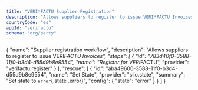 ```yaml
---
title: "VERI*FACTU Supplier Fegistration"
description: "Allows suppliers to register to issue VERI*FACTU Invoices"
countryCode: "es"
appId: "verifactu"
schema: "org/party"
---
```


{
    "name": "Supplier registration workflow",
    "description": "Allows suppliers to register to issue VERI*FACTU Invoices",
    "steps": [
        {
            "id": "783d40f0-3588-11f0-b3d4-d55d9b8e9554",
            "name": "Register for VERI*FACTU",
            "provider": "verifactu.register"
        }
    ],
    "rescue": [
        {
            "id": "aba49600-3588-11f0-b3d4-d55d9b8e9554",
            "name": "Set State",
            "provider": "silo.state",
            "summary": "Set state to `error`{.state .error}",
            "config": {
                "state": "error"
            }
        }
    ]
}